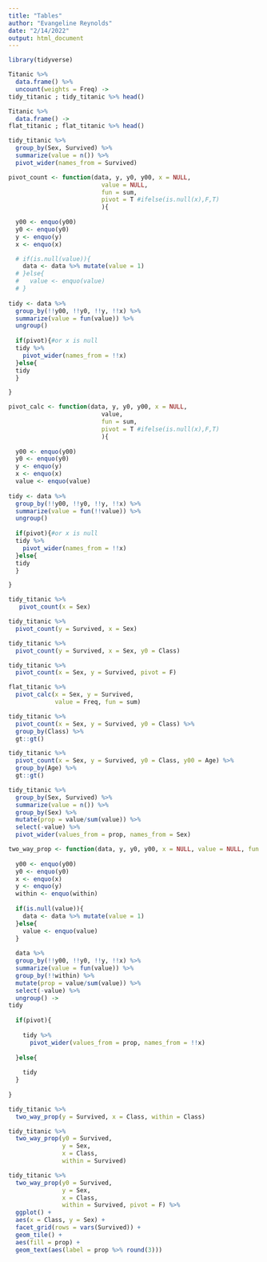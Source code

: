 ```yaml
---
title: "Tables"
author: "Evangeline Reynolds"
date: "2/14/2022"
output: html_document
---
```



```r
library(tidyverse)

Titanic %>% 
  data.frame() %>% 
  uncount(weights = Freq) ->
tidy_titanic ; tidy_titanic %>% head()

Titanic %>% 
  data.frame() ->
flat_titanic ; flat_titanic %>% head()
```


```r
tidy_titanic %>% 
  group_by(Sex, Survived) %>% 
  summarize(value = n()) %>% 
  pivot_wider(names_from = Survived)
```

```r
pivot_count <- function(data, y, y0, y00, x = NULL, 
                          value = NULL, 
                          fun = sum, 
                          pivot = T #ifelse(is.null(x),F,T)
                          ){
  
  y00 <- enquo(y00)
  y0 <- enquo(y0)
  y <- enquo(y)
  x <- enquo(x)

  # if(is.null(value)){
    data <- data %>% mutate(value = 1)
  # }else{
  #   value <- enquo(value)
  # }
  
tidy <- data %>% 
  group_by(!!y00, !!y0, !!y, !!x) %>% 
  summarize(value = fun(value)) %>% 
  ungroup()
  
  if(pivot){#or x is null
  tidy %>% 
    pivot_wider(names_from = !!x)
  }else{
  tidy
  }

}
```


```r
pivot_calc <- function(data, y, y0, y00, x = NULL, 
                          value, 
                          fun = sum, 
                          pivot = T #ifelse(is.null(x),F,T)
                          ){
  
  y00 <- enquo(y00)
  y0 <- enquo(y0)
  y <- enquo(y)
  x <- enquo(x)
  value <- enquo(value)
  
tidy <- data %>% 
  group_by(!!y00, !!y0, !!y, !!x) %>% 
  summarize(value = fun(!!value)) %>% 
  ungroup()
  
  if(pivot){#or x is null
  tidy %>% 
    pivot_wider(names_from = !!x)
  }else{
  tidy
  }

}
```


```r
tidy_titanic %>% 
   pivot_count(x = Sex)

tidy_titanic %>% 
  pivot_count(y = Survived, x = Sex) 

tidy_titanic %>% 
  pivot_count(y = Survived, x = Sex, y0 = Class)

tidy_titanic %>% 
  pivot_count(x = Sex, y = Survived, pivot = F)
```



```r
flat_titanic %>%
  pivot_calc(x = Sex, y = Survived, 
             value = Freq, fun = sum)
```

```r
tidy_titanic %>% 
  pivot_count(x = Sex, y = Survived, y0 = Class) %>% 
  group_by(Class) %>% 
  gt::gt()
```


```r
tidy_titanic %>% 
  pivot_count(x = Sex, y = Survived, y0 = Class, y00 = Age) %>% 
  group_by(Age) %>% 
  gt::gt()
```


```r
tidy_titanic %>% 
  group_by(Sex, Survived) %>% 
  summarize(value = n()) %>% 
  group_by(Sex) %>% 
  mutate(prop = value/sum(value)) %>% 
  select(-value) %>% 
  pivot_wider(values_from = prop, names_from = Sex)
```

```r
two_way_prop <- function(data, y, y0, y00, x = NULL, value = NULL, fun = sum, within, pivot = !is.null(x)){
  
  y00 <- enquo(y00)
  y0 <- enquo(y0)
  x <- enquo(x)
  y <- enquo(y)
  within <- enquo(within)
  
  if(is.null(value)){
    data <- data %>% mutate(value = 1)
  }else{
    value <- enquo(value)
  }
  
  data %>% 
  group_by(!!y00, !!y0, !!y, !!x) %>% 
  summarize(value = fun(value)) %>% 
  group_by(!!within) %>% 
  mutate(prop = value/sum(value)) %>% 
  select(-value) %>%
  ungroup() ->
tidy
  
  if(pivot){
    
    tidy %>% 
      pivot_wider(values_from = prop, names_from = !!x) 
    
  }else{
    
    tidy
  }
  
}
```


```r
tidy_titanic %>% 
  two_way_prop(y = Survived, x = Class, within = Class)

tidy_titanic %>% 
  two_way_prop(y0 = Survived, 
               y = Sex, 
               x = Class, 
               within = Survived)
```

```r
tidy_titanic %>% 
  two_way_prop(y0 = Survived, 
               y = Sex, 
               x = Class, 
               within = Survived, pivot = F) %>% 
  ggplot() +
  aes(x = Class, y = Sex) +
  facet_grid(rows = vars(Survived)) +
  geom_tile() +
  aes(fill = prop) + 
  geom_text(aes(label = prop %>% round(3)))
```


